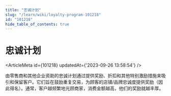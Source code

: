 ```yaml
---
title: "忠诚计划"
slug: "/learn/wiki/loyalty-program-101218"
id: "101218"
hide_table_of_contents: true
---
```



# 忠诚计划

<ArticleMeta id={101218} updatedAt={'2023-09-26 13:58:54'} />
<div className='border-solid border-b border-t-0 my-4 border-[var(--ifm-color-gray-300)]' />

由零售商和其他企业资助的忠诚计划通过提供奖励、折扣和其他特别激励措施来吸引和保留客户。它们旨在鼓励重复交易，为顾客的店铺/品牌忠诚度提供奖励（因此得名）。通常，客户越频繁地光顾商家，消费金额越高，他们的奖励就越丰厚。
